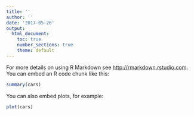 ```yaml
---
title: ''
author: ''
date: '2017-05-26'
output:
  html_document:
    toc: true
    number_sections: true
    theme: default
---
```


For more details on using R Markdown see <http://rmarkdown.rstudio.com>.
You can embed an R code chunk like this:

```r
summary(cars)
```

You can also embed plots, for example:

```r
plot(cars)
```


